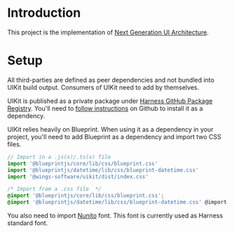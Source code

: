 
<Meta title="Introduction" />

# Introduction

This project is the implementation of [Next Generation UI Architecture](https://docs.google.com/document/d/1oe_cHcDyYhwjJ6QZqyOIlpUWGgYyeCIBfUOdElg2rBg/edit#heading=h.41cp29fl3vvn).

# Setup

All third-parties are defined as peer dependencies and not bundled into UIKit build output. Consumers of UIKit need to add by themselves.

UIKit is published as a private package under [Harness GitHub Package Registry](https://github.com/orgs/wings-software/packages). You'll need to [follow instructions](https://help.github.com/en/github/managing-packages-with-github-package-registry/about-github-package-registry) on Github to install it as a dependency.

UIKit relies heavily on Blueprint. When using it as a dependency in your project, you'll need to add Blueprint as a dependency and import two CSS files.

```js
// Import in a .js(x)/.ts(x) file
import '@blueprintjs/core/lib/css/blueprint.css'
import '@blueprintjs/datetime/lib/css/blueprint-datetime.css'
import '@wings-software/uikit/dist/index.css'
```

```css
/* Import from a .css file  */
@import '@blueprintjs/core/lib/css/blueprint.css';
@import '@blueprintjs/datetime/lib/css/blueprint-datetime.css' @import '@wings-software/uikit';
```

You also need to import [Nunito](https://fonts.google.com/specimen/Nunito?selection.family=Nunito) font. This font is currently used as Harness standard font.

